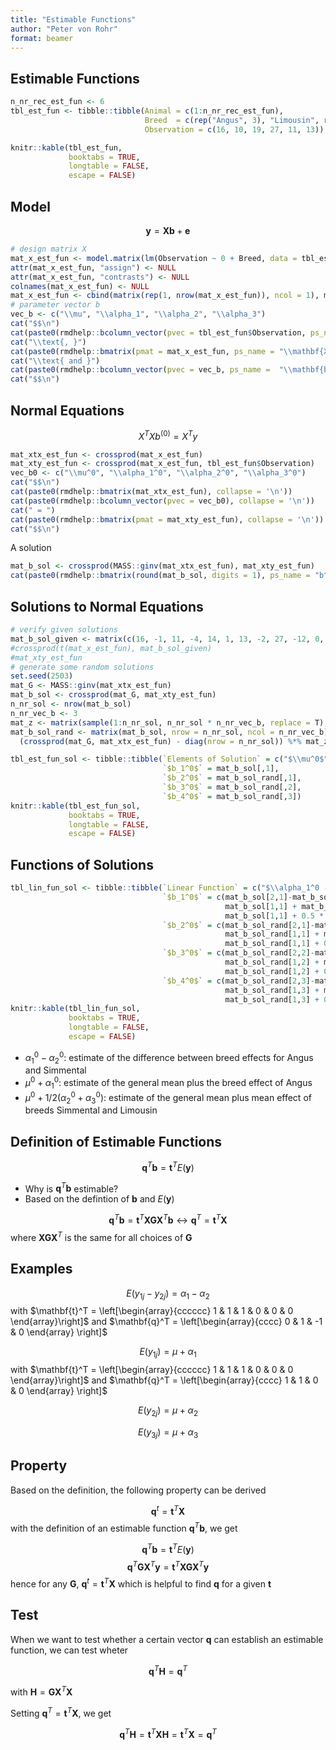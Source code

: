 ```yaml
---
title: "Estimable Functions"
author: "Peter von Rohr"
format: beamer
---
```


## Estimable Functions

```r
n_nr_rec_est_fun <- 6
tbl_est_fun <- tibble::tibble(Animal = c(1:n_nr_rec_est_fun),
                              Breed  = c(rep("Angus", 3), "Limousin", rep("Simmental", 2)),
                              Observation = c(16, 10, 19, 27, 11, 13))

knitr::kable(tbl_est_fun,
             booktabs = TRUE,
             longtable = FALSE,
             escape = FALSE)
```


## Model

$$\mathbf{y} = \mathbf{Xb} + \mathbf{e}$$

```r
# design matrix X
mat_x_est_fun <- model.matrix(lm(Observation ~ 0 + Breed, data = tbl_est_fun))
attr(mat_x_est_fun, "assign") <- NULL
attr(mat_x_est_fun, "contrasts") <- NULL
colnames(mat_x_est_fun) <- NULL
mat_x_est_fun <- cbind(matrix(rep(1, nrow(mat_x_est_fun)), ncol = 1), mat_x_est_fun)
# parameter vector b
vec_b <- c("\\mu", "\\alpha_1", "\\alpha_2", "\\alpha_3")
cat("$$\n")
cat(paste0(rmdhelp::bcolumn_vector(pvec = tbl_est_fun$Observation, ps_name = "\\mathbf{y}"), collapse = '\n'))
cat("\\text{, }")
cat(paste0(rmdhelp::bmatrix(pmat = mat_x_est_fun, ps_name = "\\mathbf{X}"), collapse = "\n"))
cat("\\text{ and }")
cat(paste0(rmdhelp::bcolumn_vector(pvec = vec_b, ps_name =  "\\mathbf{b}"), collapse = "\n"), "\n")
cat("$$\n")
```


## Normal Equations

$$ X^TXb^{(0)} = X^Ty$$

```r
mat_xtx_est_fun <- crossprod(mat_x_est_fun)
mat_xty_est_fun <- crossprod(mat_x_est_fun, tbl_est_fun$Observation)
vec_b0 <- c("\\mu^0", "\\alpha_1^0", "\\alpha_2^0", "\\alpha_3^0")
cat("$$\n")
cat(paste0(rmdhelp::bmatrix(mat_xtx_est_fun), collapse = '\n'))
cat(paste0(rmdhelp::bcolumn_vector(pvec = vec_b0), collapse = '\n'))
cat(" = ")
cat(paste0(rmdhelp::bmatrix(pmat = mat_xty_est_fun), collapse = '\n'))
cat("$$\n")
```

A solution

```r
mat_b_sol <- crossprod(MASS::ginv(mat_xtx_est_fun), mat_xty_est_fun)
cat(paste0(rmdhelp::bmatrix(round(mat_b_sol, digits = 1), ps_name = "b^{(0)}", ps_env = "$$"), collapse = '\n'))

```


## Solutions to Normal Equations

```r
# verify given solutions
mat_b_sol_given <- matrix(c(16, -1, 11, -4, 14, 1, 13, -2, 27, -12, 0, -15,-2982, 2997, 3009, 2994), ncol = 4)
#crossprod(t(mat_x_est_fun), mat_b_sol_given)
#mat_xty_est_fun
# generate some random solutions
set.seed(2503)
mat_G <- MASS::ginv(mat_xtx_est_fun)
mat_b_sol <- crossprod(mat_G, mat_xty_est_fun)
n_nr_sol <- nrow(mat_b_sol)
n_nr_vec_b <- 3
mat_z <- matrix(sample(1:n_nr_sol, n_nr_sol * n_nr_vec_b, replace = T), nrow = n_nr_sol)
mat_b_sol_rand <- matrix(mat_b_sol, nrow = n_nr_sol, ncol = n_nr_vec_b) + 
  (crossprod(mat_G, mat_xtx_est_fun) - diag(nrow = n_nr_sol)) %*% mat_z
```

```r
tbl_est_fun_sol <- tibble::tibble(`Elements of Solution` = c("$\\mu^0$", "$\\alpha_1^0$", "$\\alpha_2^0$", "$\\alpha_3^0$"),
                                  `$b_1^0$` = mat_b_sol[,1],
                                  `$b_2^0$` = mat_b_sol_rand[,1],
                                  `$b_3^0$` = mat_b_sol_rand[,2],
                                  `$b_4^0$` = mat_b_sol_rand[,3])
knitr::kable(tbl_est_fun_sol,
             booktabs = TRUE,
             longtable = FALSE,
             escape = FALSE)
```


## Functions of Solutions

```r
tbl_lin_fun_sol <- tibble::tibble(`Linear Function` = c("$\\alpha_1^0 - \\alpha_2^0$", "$\\mu^0 + \\alpha_1^0$", "$\\mu^0 + 1/2(\\alpha_2^0 + \\alpha_3^0)$"),
                                  `$b_1^0$` = c(mat_b_sol[2,1]-mat_b_sol[3,1], 
                                                mat_b_sol[1,1] + mat_b_sol[2,1], 
                                                mat_b_sol[1,1] + 0.5 * (mat_b_sol[3,1] + mat_b_sol[4,1])),
                                  `$b_2^0$` = c(mat_b_sol_rand[2,1]-mat_b_sol_rand[3,1], 
                                                mat_b_sol_rand[1,1] + mat_b_sol_rand[2,1], 
                                                mat_b_sol_rand[1,1] + 0.5 * (mat_b_sol_rand[3,1] + mat_b_sol_rand[4,1])),
                                  `$b_3^0$` = c(mat_b_sol_rand[2,2]-mat_b_sol_rand[3,2], 
                                                mat_b_sol_rand[1,2] + mat_b_sol_rand[2,2], 
                                                mat_b_sol_rand[1,2] + 0.5 * (mat_b_sol_rand[3,2] + mat_b_sol_rand[4,2])),
                                  `$b_4^0$` = c(mat_b_sol_rand[2,3]-mat_b_sol_rand[3,3], 
                                                mat_b_sol_rand[1,3] + mat_b_sol_rand[2,3], 
                                                mat_b_sol_rand[1,3] + 0.5 * (mat_b_sol_rand[3,3] + mat_b_sol_rand[4,3])))
knitr::kable(tbl_lin_fun_sol,
             booktabs = TRUE,
             longtable = FALSE,
             escape = FALSE)
```

* $\alpha_1^0 - \alpha_2^0$: estimate of the difference between breed effects for Angus and Simmental
* $\mu^0 + \alpha_1^0$: estimate of the general mean plus the breed effect of Angus
* $\mu^0 + 1/2(\alpha_2^0 + \alpha_3^0)$: estimate of the general mean plus mean effect of breeds Simmental and Limousin


## Definition of Estimable Functions 

$$\mathbf{q}^T\mathbf{b} = \mathbf{t}^TE(\mathbf{y})$$

* Why is $\mathbf{q}^T\mathbf{b}$ estimable? 
* Based on the defintion of $\mathbf{b}$ and $E(\mathbf{y})$

$$\mathbf{q}^T\mathbf{b} = \mathbf{t}^T\mathbf{XGX}^T\mathbf{b} \leftrightarrow 
\mathbf{q}^T = \mathbf{t}^T\mathbf{X}$$
where $\mathbf{XGX}^T$ is the same for all choices of $\mathbf{G}$


## Examples

$$E(y_{1j} - y_{2j}) = \alpha_1 - \alpha_2$$
with $\mathbf{t}^T = \left[\begin{array}{cccccc} 1 & 1 & 1 & 0 & 0 & 0 \end{array}\right]$ and $\mathbf{q}^T = \left[\begin{array}{cccc} 0 & 1 & -1 & 0 \end{array} \right]$

$$E(y_{1j}) = \mu + \alpha_1$$
with $\mathbf{t}^T = \left[\begin{array}{cccccc} 1 & 1 & 1 & 0 & 0 & 0 \end{array}\right]$ and $\mathbf{q}^T = \left[\begin{array}{cccc} 1 & 1 & 0 & 0 \end{array} \right]$

$$E(y_{2j}) = \mu + \alpha_2$$

$$E(y_{3j}) = \mu + \alpha_3$$

## Property

Based on the definition, the following property can be derived

$$\mathbf{q}^t = \mathbf{t}^T\mathbf{X}$$
with the definition of an estimable function $\mathbf{q}^T\mathbf{b}$, we get 

$$\mathbf{q}^T\mathbf{b} = \mathbf{t}^TE(\mathbf{y})$$
$$\mathbf{q}^T\mathbf{G}\mathbf{X}^T\mathbf{y} = \mathbf{t}^T\mathbf{X}\mathbf{G}\mathbf{X}^T\mathbf{y}$$
hence for any $\mathbf{G}$, $\mathbf{q}^t = \mathbf{t}^T\mathbf{X}$ which is helpful to find $\mathbf{q}$ for a given $\mathbf{t}$

## Test

When we want to test whether a certain vector $\mathbf{q}$ can establish an estimable function, we can test wheter

$$\mathbf{q}^T\mathbf{H} = \mathbf{q}^T$$

with $\mathbf{H} = \mathbf{GX}^T\mathbf{X}$

Setting $\mathbf{q}^T = \mathbf{t}^T\mathbf{X}$, we get 

$$\mathbf{q}^T\mathbf{H} = \mathbf{t}^T\mathbf{X}\mathbf{H} = \mathbf{t}^T\mathbf{X} =  \mathbf{q}^T $$


